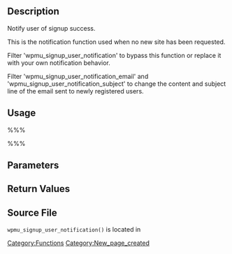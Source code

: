 == Description ==

Notify user of signup success.

This is the notification function used when no new site has been requested.

Filter 'wpmu_signup_user_notification' to bypass this function or replace it with your own notification behavior.

Filter 'wpmu_signup_user_notification_email' and 'wpmu_signup_user_notification_subject' to change the content and subject line of the email sent to newly registered users.

== Usage ==

%%%<?php wpmu_signup_user_notification( $user, $user_email, $key, $meta ); ?>%%%

== Parameters ==

{{Parameter|$user|string|The user's login name.|required}}

{{Parameter|$user_email|string|The user's email address.|required}}

{{Parameter|$key|string|The activation key created in wpmu_signup_user()|required}}

{{Parameter|$meta|array|By default, an empty array.|optional|empty string}}

== Return Values ==

{{Return||bool|}}

== Source File ==

<tt>wpmu_signup_user_notification()</tt> is located in {{Trac|wp-includes/ms-functions.php}}

[[Category:Functions]]

[[Category:New_page_created]]